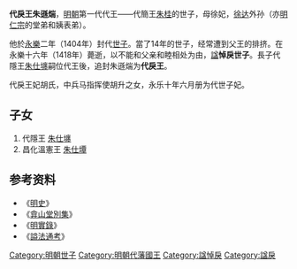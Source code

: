 '''代戾王朱遜煓'''{{BD|1393年||1418年|catIdx=Z}}，[[明朝|明朝]]第一代代王——代簡王[[朱桂|朱桂]]的世子，母徐妃，[[徐达|徐达]]外孙（亦[[明仁宗|明仁宗]]的堂弟和姨表弟）。

他於[[永乐_(明朝)|永樂]]二年（1404年）封代[[世子|世子]]。當了14年的世子，经常遭到父王的排挤。在永樂十六年（1418年）薨逝，以不能和父亲和睦相处为由，[[諡|諡]]'''悼戾世子'''。長子代隱王[[朱仕㙻|朱仕㙻]]嗣位代王後，追封朱遜煓为'''代戾王'''。

代戾王妃胡氏，中兵马指挥使胡升之女，永乐十年六月册为代世子妃。

==子女==
#代隱王 [[朱仕㙻|朱仕㙻]]
#昌化溫憲王 [[朱仕墰|朱仕墰]]

==参考资料==
*《[[明史|明史]]》
*《[[弇山堂別集|弇山堂別集]]》 
*《[[明實錄|明實錄]]》
*《[[謚法通考|謚法通考]]》 

[[Category:明朝世子|Category:明朝世子]]
[[Category:明朝代藩國王|Category:明朝代藩國王]]
[[Category:諡悼戾|Category:諡悼戾]]
[[Category:諡戾|Category:諡戾]]